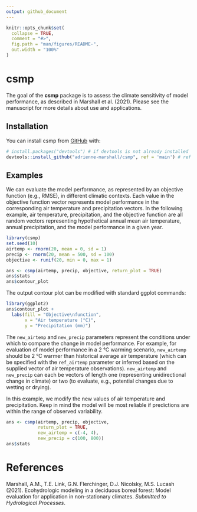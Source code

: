 ```yaml
---
output: github_document
---
```


<!-- README.md is generated from README.Rmd. Please edit that file -->

```r
knitr::opts_chunk$set(
  collapse = TRUE,
  comment = "#>",
  fig.path = "man/figures/README-",
  out.width = "100%"
)
```

# csmp

<!-- badges: start -->
<!-- badges: end -->

The goal of the **csmp** package is to assess the climate sensitivity of model performance, as described in Marshall et al. (2021). Please see the manuscript for more details about use and applications. 

## Installation

You can install csmp from [GitHub](https://github.com/) with:

``` r
# install.packages("devtools") # if devtools is not already installed
devtools::install_github("adrienne-marshall/csmp", ref = 'main') # ref needed for older versions of devtools()
```

## Examples

We can evaluate the model performance, as represented by an objective function (e.g., RMSE), in different climatic contexts. Each value in the objective function vector represents model performance in the corresponding air temperature and precipitation vectors. In the following example, air temperature, precipitation, and the objective function are all random vectors representing hypothetical annual mean air temperature, annual precipitation, and the model performance in a given year. 

```r
library(csmp)
set.seed(10)
airtemp <- rnorm(20, mean = 0, sd = 1)
precip <- rnorm(20, mean = 500, sd = 100)
objective <- runif(20, min = 0, max = 1)

ans <- csmp(airtemp, precip, objective, return_plot = TRUE)
ans$stats
ans$contour_plot 

```

The output contour plot can be modified with standard ggplot commands: 

```r
library(ggplot2)
ans$contour_plot + 
  labs(fill = "Objective\nfunction",
       x = "Air temperature (°C)",
       y = "Precipitation (mm)")
```

The `new_airtemp` and `new_precip` parameters represent the conditions under which to compare the change in model performance. For example, for evaluation of model performance in a 2 °C warming scenario, `new_airtemp` should be 2 °C warmer than historical average air temperature (which can be specified with the `ref_airtemp` parameter or inferred based on the supplied vector of air temperature observations). `new_airtemp` and `new_precip` can each be vectors of length one (representing unidirectional change in climate) or two (to evaluate, e.g., potential changes due to wetting or drying).

In this example, we modify the new values of air temperature and precipitation. Keep in mind the model will be most reliable if predictions are within the range of observed variability. 

```r
ans <- csmp(airtemp, precip, objective,
            return_plot = TRUE,
            new_airtemp = c(-4, 4),
            new_precip = c(100, 800))
ans$stats
```

# References

Marshall, A.M., T.E. Link, G.N. Flerchinger, D.J. Nicolsky, M.S. Lucash (2021). Ecohydrologic modeling in a deciduous boreal forest: Model evaluation for application in non-stationary climates. _*Submitted to Hydrological Processes*_.


